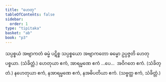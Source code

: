 ```yaml
---
title: "ဟေတု"
tableOfContents: false
sidebar:
  order: 1
type: "tipitaka"
basket: "ab"
book: "p3"
---
```



<DynamicBreadcrumb />

<Division number="9" book="p3" e="ch" v="39" p="348">

<Paragraph number="1482" book="p3">
သပ္ပစ္စယံ အဗျာကတံ ဓမ္မံ ပဋိစ္စ သပ္ပစ္စယော အဗျာကတော ဓမ္မော ဥပ္ပဇ္ဇတိ ဟေတုပစ္စယာ. (သံခိတ္တံ.)
</Paragraph>

</Division>
<Division number="10" book="p3" e="ch" v="39" p="348">

<Paragraph number="1483" book="p3">
ဟေတုယာ ဧကံ, အာရမ္မဏေ ဧကံ …ပေ…  အဝိဂတေ ဧကံ. (သံခိတ္တံ.)
</Paragraph>

<Paragraph number="1484" book="p3">
နဟေတုယာ ဧကံ, နအာရမ္မဏေ ဧကံ, နအဓိပတိယာ ဧကံ. (သဗ္ဗတ္ထ ဧကံ, သံခိတ္တံ.)
</Paragraph>
</Division>